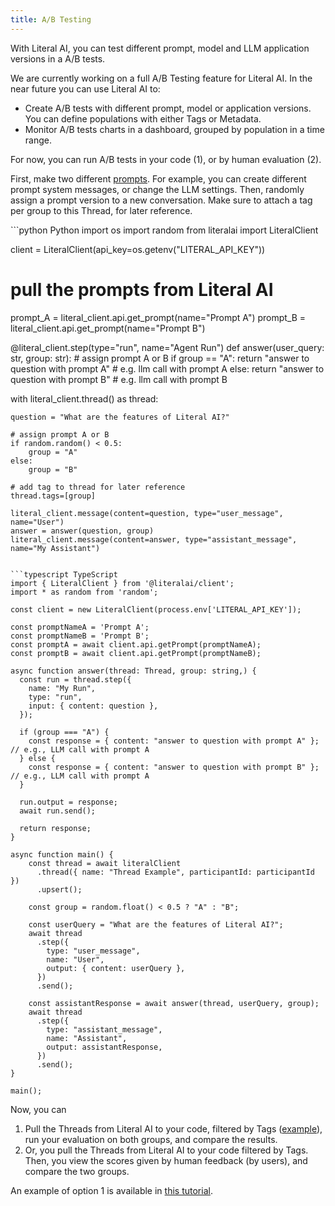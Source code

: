 ```yaml
---
title: A/B Testing
---
```


With Literal AI, you can test different prompt, model and LLM application versions in a A/B tests. 

We are currently working on a full A/B Testing feature for Literal AI. In the near future you can use Literal AI to: 

* Create A/B tests with different prompt, model or application versions. You can define populations with either Tags or Metadata.
* Monitor A/B tests charts in a dashboard, grouped by population in a time range.

For now, you can run A/B tests in your code (1), or by human evaluation (2).

First, make two different [prompts](/concepts/prompt/overview). For example, you can create different prompt system messages, or change the LLM settings. Then, randomly assign a prompt version to a new conversation. Make sure to attach a tag per group to this Thread, for later reference.

<CodeGroup>
```python Python
import os
import random
from literalai import LiteralClient

client = LiteralClient(api_key=os.getenv("LITERAL_API_KEY"))

# pull the prompts from Literal AI
prompt_A = literal_client.api.get_prompt(name="Prompt A")
prompt_B = literal_client.api.get_prompt(name="Prompt B")

@literal_client.step(type="run", name="Agent Run")
def answer(user_query: str, group: str):
    # assign prompt A or B
    if group == "A":
        return "answer to question with prompt A" # e.g. llm call with prompt A
    else:
        return "answer to question with prompt B" # e.g. llm call with prompt B

with literal_client.thread() as thread:

    question = "What are the features of Literal AI?"

    # assign prompt A or B
    if random.random() < 0.5:
        group = "A"
    else:
        group = "B"
        
    # add tag to thread for later reference
    thread.tags=[group]

    literal_client.message(content=question, type="user_message", name="User")
    answer = answer(question, group)
    literal_client.message(content=answer, type="assistant_message", name="My Assistant")
```

```typescript TypeScript
import { LiteralClient } from '@literalai/client';
import * as random from 'random';

const client = new LiteralClient(process.env['LITERAL_API_KEY']);

const promptNameA = 'Prompt A';
const promptNameB = 'Prompt B';
const promptA = await client.api.getPrompt(promptNameA);
const promptB = await client.api.getPrompt(promptNameB);

async function answer(thread: Thread, group: string,) {
  const run = thread.step({
    name: "My Run",
    type: "run",
    input: { content: question },
  });

  if (group === "A") {
    const response = { content: "answer to question with prompt A" }; // e.g., LLM call with prompt A
  } else {
    const response = { content: "answer to question with prompt B" }; // e.g., LLM call with prompt A
  }

  run.output = response;
  await run.send();

  return response;
}

async function main() {
    const thread = await literalClient
      .thread({ name: "Thread Example", participantId: participantId })
      .upsert();

    const group = random.float() < 0.5 ? "A" : "B";
    
    const userQuery = "What are the features of Literal AI?";
    await thread
      .step({
        type: "user_message",
        name: "User",
        output: { content: userQuery },
      })
      .send();
 
    const assistantResponse = await answer(thread, userQuery, group);
    await thread
      .step({
        type: "assistant_message",
        name: "Assistant",
        output: assistantResponse,
      })
      .send();
}

main();
```
</CodeGroup>

Now, you can 

1. Pull the Threads from Literal AI to your code, filtered by Tags ([example](/concepts/observability/tags#filter-by-tags)), run your evaluation on both groups, and compare the results.
2. Or, you pull the Threads from Literal AI to your code filtered by Tags. Then, you view the scores given by human feedback (by users), and compare the two groups. 

An example of option 1 is available in [this tutorial](/guides/evaluation/ab-testing).
